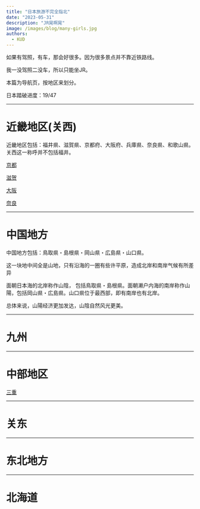 ```yaml
---
title: "日本旅游不完全指北"
date: "2023-05-31"
description: "JR晃啊晃"
image: /images/blog/many-girls.jpg
authors:
  - KUD
---
```


如果有驾照，有车，那会好很多。因为很多景点并不靠近铁路线。

我一没驾照二没车，所以只能坐JR。

本篇为导航页，按地区来划分。

日本踏破进度：19/47

---

# 近畿地区(关西)
近畿地区包括：福井県、滋賀県、京都府、大阪府、兵庫県、奈良県、和歌山県。关西这一称呼并不包括福井。

[京都](/blog/travel-in-kyoto)

[滋贺](/blog/travel-in-shiga)

[大阪](/blog/travel-in-osaka)

[奈良](/blog/travel-in-nara)

---
# 中国地方
中国地方包括：鳥取県・島根県・岡山県・広島県・山口県。

这一块地中间全是山地，只有沿海的一圈有些许平原，造成北岸和南岸气候有所差异

面朝日本海的北岸称作山陰， 包括鳥取県・島根県。面朝濑户内海的南岸称作山陽，包括岡山県・広島県。山口県位于最西部，即有南岸也有北岸。

总体来说，山陽经济更加发达，山陰自然风光更美。

---
# 九州

---
# 中部地区

[三重](/blog/travel-in-mie)

---
# 关东

---
# 东北地方

---
# 北海道
